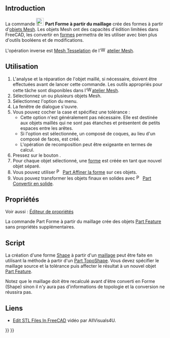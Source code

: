 <languages/>

{{Docnav/fr
|[[Part_BoxSelection/fr|Sélection par boîte]]
|[[Part_PointsFromMesh/fr|Sommets à partir de maillage]]
|[[Part_Workbench/fr|Atelier Part]]
|IconL=Part_BoxSelection.svg
|IconR=Part_PointsFromMesh.svg
|IconC=Workbench_Part.svg
}}

{{GuiCommand/fr
|Name=Part ShapeFromMesh
|Name/fr=Part Forme à partir du maillage
|MenuLocation=Part → Créer une forme à partir d'un maillage...
|Workbenches=[[Part_Workbench/fr|Part]]
|SeeAlso=[[Part_MakeSolid/fr|Part Convertir en solide]], [[Part_RefineShape/fr|Part Affiner la forme]], [[Part_PointsFromMesh/fr|Part Sommets à partir de maillage]]
}}

<span id="Introduction"></span>
== Introduction ==

La commande [[Image:Part_ShapeFromMesh.svg|24px]] '''Part Forme à partir du maillage''' crée des formes à partir d'[[Mesh/fr|objets Mesh]]. Les objets Mesh ont des capacités d'édition limitées dans FreeCAD, les convertir en [[Shape/fr|formes]] permettra de les utiliser avec bien plus d'outils booléens et de modifications.

L'opération inverse est [[Mesh_FromPartShape/fr|Mesh Tesselation]] de l'[[File:Workbench_Mesh.svg|16px]] [[Mesh_Workbench/fr|atelier Mesh]].

<span id="Usage"></span>
==Utilisation==

# L'analyse et la réparation de l'objet maillé, si nécessaire, doivent être effectuées avant de lancer cette commande. Les outils appropriés pour cette tâche sont disponibles dans l'[[File:Workbench_Mesh.svg|16px]][[Mesh_Workbench/fr|atelier Mesh]].
# Sélectionnez un ou plusieurs objets Mesh.
# Sélectionnez l'option {{MenuCommand|Part → [[File:Part_ShapeFromMesh.svg|16px]] Créer une forme à partir d'un maillage...}} du menu.
# La fenêtre de dialogue {{MenuCommand|Forme à partir du maillage}} s'ouvre.
# Vous pouvez cocher la case {{MenuCommand|Recomposer la forme}} et spécifiez une tolérance :
#* Cette option n'est généralement pas nécessaire. Elle est destinée aux objets maillés qui ne sont pas étanches et présentent de petits espaces entre les arêtes.
#* Si l'option est sélectionnée, un composé de coques, au lieu d'un composé de faces, est créé.
#* L'opération de recomposition peut être exigeante en termes de calcul.
# Pressez sur le bouton {{Button|OK}}.
# Pour chaque objet sélectionné, une [[Shape/fr|forme]] est créée en tant que nouvel objet séparé.
# Vous pouvez utiliser [[File:Part_RefineShape.svg|16px]] [[Part_RefineShape/fr|Part Affiner la forme]] sur ces objets.
# Vous pouvez transformer les objets finaux en solides avec [[File:Part_MakeSolid.svg|16px]] [[Part_MakeSolid/fr|Part Convertir en solide]].

<span id="Properties"></span>
==Propriétés==

Voir aussi : [[Property_editor/fr|Éditeur de propriétés]]

La commande Part Forme à partir du maillage crée des objets [[Part_Feature/fr|Part Feature]] sans propriétés supplémentaires.

<span id="Scripting"></span>
==Script==

La création d'une forme [[Shape/fr|Shape]] à partir d'un [[Mesh/fr|maillage]] peut être faite en utilisant la méthode {{incode|makeShapeFromMesh}} à partir d'un [[Part_TopoShape/fr|Part TopoShape]]. Vous devez spécifier le maillage source et la tolérance puis affecter le résultat à un nouvel objet [[Part_Feature/fr|Part Feature]].

Notez que le maillage doit être recalculé avant d'être converti en Forme (Shape) sinon il n'y aura pas d'informations de topologie et la conversion ne réussira pas.

{{Code|code=
import FreeCAD as App
import Part

doc = App.ActiveDocument
mesh = doc.addObject("Mesh::Cube", "Mesh")
mesh.recompute()

shape = Part.Shape()
shape.makeShapeFromMesh(mesh.Mesh.Topology, 0.1)

solid = doc.addObject("Part::Feature", "Solid")
solid.Shape = Part.Solid(shape.removeSplitter())
solid.Placement.Base = App.Vector(15, 0, 0)
doc.recompute()
}}

<span id="Links"></span>
== Liens ==

* [https://www.youtube.com/watch?v=5lwENZeNiNg&feature=youtu.be Edit STL Files In FreeCAD] vidéo par  AllVisuals4U.


{{Docnav/fr
|[[Part_BoxSelection/fr|Sélection par boîte]]
|[[Part_PointsFromMesh/fr|Sommets à partir de maillage]]
|[[Part_Workbench/fr|Atelier Part]]
|IconL=Part_BoxSelection.svg
|IconR=Part_PointsFromMesh.svg
|IconC=Workbench_Part.svg
}}

{{Part_Tools_navi{{#translation:}}}}
{{Userdocnavi{{#translation:}}}}